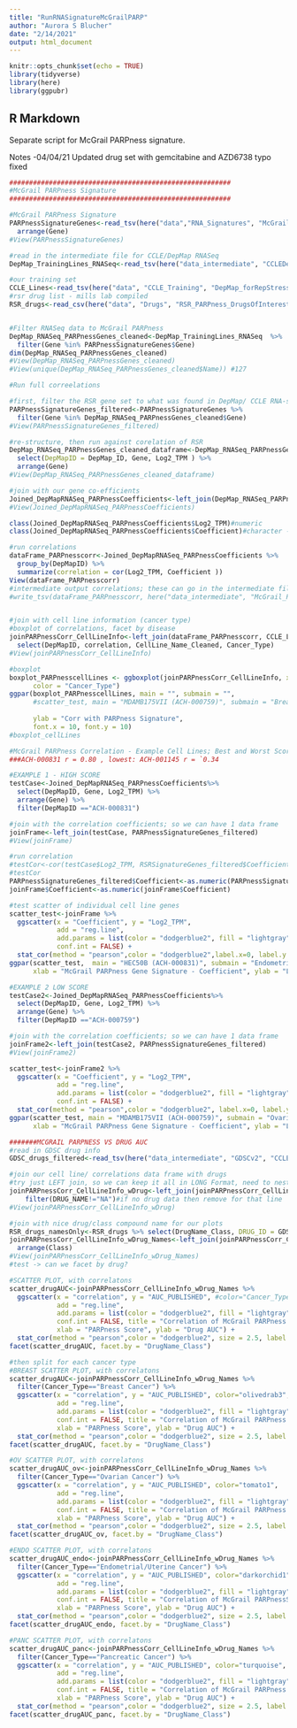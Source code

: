 ```yaml
---
title: "RunRNASignatureMcGrailPARP"
author: "Aurora S Blucher"
date: "2/14/2021"
output: html_document
---
```


```r
knitr::opts_chunk$set(echo = TRUE)
library(tidyverse)
library(here)
library(ggpubr)
```

## R Markdown

Separate script for McGrail PARPness signature. 

Notes
-04/04/21 Updated drug set with gemcitabine and AZD6738 typo fixed

```r
########################################################
#McGrail PARPness Signature
########################################################

#McGrail PARPness Signature
PARPnessSignatureGenes<-read_tsv(here("data","RNA_Signatures", "McGrailPARPness_Genes_Coefficients.tsv")) %>%
  arrange(Gene)
#View(PARPnessSignatureGenes)

#read in the intermediate file for CCLE/DepMap RNASeq
DepMap_TrainingLines_RNASeq<-read_tsv(here("data_intermediate", "CCLEDepMap_expression", "CCLEDepMap_TrainingLines_RNASeq_LONG.tsv"))

#our training set
CCLE_Lines<-read_tsv(here("data", "CCLE_Training", "DepMap_forRepStress_BrEndoOvPanc_TRAINING_020221.tsv"))
#rsr drug list - mills lab compiled
RSR_drugs<-read_csv(here("data", "Drugs", "RSR_PARPness_DrugsOfInterest.csv"))


#Filter RNASeq data to McGrail PARPness
DepMap_RNASeq_PARPnessGenes_cleaned<-DepMap_TrainingLines_RNASeq  %>%
  filter(Gene %in% PARPnessSignatureGenes$Gene) 
dim(DepMap_RNASeq_PARPnessGenes_cleaned)
#View(DepMap_RNASeq_PARPnessGenes_cleaned)
#View(unique(DepMap_RNASeq_PARPnessGenes_cleaned$Name)) #127

#Run full correelations

#first, filter the RSR gene set to what was found in DepMap/ CCLE RNA-seq
PARPnessSignatureGenes_filtered<-PARPnessSignatureGenes %>%
  filter(Gene %in% DepMap_RNASeq_PARPnessGenes_cleaned$Gene)
#View(PARPnessSignatureGenes_filtered)

#re-structure, then run against corelation of RSR
DepMap_RNASeq_PARPnessGenes_cleaned_dataframe<-DepMap_RNASeq_PARPnessGenes_cleaned %>%
  select(DepMapID = DepMap_ID, Gene, Log2_TPM ) %>%
  arrange(Gene) 
#View(DepMap_RNASeq_PARPnessGenes_cleaned_dataframe)

#join with our gene co-efficients  
Joined_DepMapRNASeq_PARPnessCoefficients<-left_join(DepMap_RNASeq_PARPnessGenes_cleaned_dataframe,PARPnessSignatureGenes_filtered )
#View(Joined_DepMapRNASeq_PARPnessCoefficients)

class(Joined_DepMapRNASeq_PARPnessCoefficients$Log2_TPM)#numeric
class(Joined_DepMapRNASeq_PARPnessCoefficients$Coefficient)#character -> convert to numeric

#run correlations
dataFrame_PARPnesscorr<-Joined_DepMapRNASeq_PARPnessCoefficients %>%
  group_by(DepMapID) %>%
  summarize(correlation = cor(Log2_TPM, Coefficient )) 
View(dataFrame_PARPnesscorr)
#intermediate output correlations; these can go in the intermediate files
#write_tsv(dataFrame_PARPnesscorr, here("data_intermediate", "McGrail_PARPness", "CCLEDepMap_TrainingLines_McGrailPARPness.tsv"))


#join with cell line information (cancer type)
#boxplot of correlations, facet by disease
joinPARPnessCorr_CellLineInfo<-left_join(dataFrame_PARPnesscorr, CCLE_Lines) %>%
  select(DepMapID, correlation, CellLine_Name_Cleaned, Cancer_Type)
#View(joinPARPnessCorr_CellLineInfo)

#boxplot
boxplot_PARPnesscellLines <- ggboxplot(joinPARPnessCorr_CellLineInfo, x = "Cancer_Type", y = "correlation",
      color = "Cancer_Type")
ggpar(boxplot_PARPnesscellLines, main = "", submain = "",
      #scatter_test, main = "MDAMB175VII (ACH-000759)", submain = "Breast",
      
      ylab = "Corr with PARPness Signature", 
      font.x = 10, font.y = 10)
#boxplot_cellLines
```
```r
#McGrail PARPness Correlation - Example Cell Lines; Best and Worst Scores
###ACH-000831 r = 0.80 , lowest: ACH-001145 r = `0.34

#EXAMPLE 1 - HIGH SCORE
testCase<-Joined_DepMapRNASeq_PARPnessCoefficients%>%
  select(DepMapID, Gene, Log2_TPM) %>%
  arrange(Gene) %>%
  filter(DepMapID =="ACH-000831") 

#join with the correlation coefficients; so we can have 1 data frame
joinFrame<-left_join(testCase, PARPnessSignatureGenes_filtered)
#View(joinFrame)

#run correlation
#testCor<-cor(testCase$Log2_TPM, RSRSignatureGenes_filtered$Coefficient)
#testCor
PARPnessSignatureGenes_filtered$Coefficient<-as.numeric(PARPnessSignatureGenes_filtered$Coefficient)
joinFrame$Coefficient<-as.numeric(joinFrame$Coefficient)

#test scatter of individual cell line genes
scatter_test<-joinFrame %>%
  ggscatter(x = "Coefficient", y = "Log2_TPM", 
            add = "reg.line",  
            add.params = list(color = "dodgerblue2", fill = "lightgray"),
            conf.int = FALSE) + 
  stat_cor(method = "pearson",color = "dodgerblue2",label.x=0, label.y = 10)
ggpar(scatter_test,  main = "HEC50B (ACH-000831)", submain = "Endometrial", #best ~0.80
      xlab = "McGrail PARPness Gene Signature - Coefficient", ylab = "Log2_TPM")

#EXAMPLE 2 LOW SCORE
testCase2<-Joined_DepMapRNASeq_PARPnessCoefficients%>%
  select(DepMapID, Gene, Log2_TPM) %>%
  arrange(Gene) %>%
  filter(DepMapID =="ACH-000759") 

#join with the correlation coefficients; so we can have 1 data frame
joinFrame2<-left_join(testCase2, PARPnessSignatureGenes_filtered)
#View(joinFrame2)

scatter_test<-joinFrame2 %>%
  ggscatter(x = "Coefficient", y = "Log2_TPM", 
            add = "reg.line",  
            add.params = list(color = "dodgerblue2", fill = "lightgray"),
            conf.int = FALSE) + 
  stat_cor(method = "pearson",color = "dodgerblue2", label.x=0, label.y = 10)
ggpar(scatter_test, main = "MDAMB175VII (ACH-000759)", submain = "Ovarian",
      xlab = "McGrail PARPness Gene Signature - Coefficient", ylab = "Log2_TPM")
```

```r
#######MCGRAIL PARPNESS VS DRUG AUC
#read in GDSC drug info
GDSC_drugs_filtered<-read_tsv(here("data_intermediate", "GDSCv2", "CCLEDepMap_TrainingLInes_GDSCv2_RSRDrugs_040421.tsv"))

#join our cell line/ correlations data frame with drugs
#try just LEFT join, so we can keep it all in LONG Format, need to nest
joinPARPnessCorr_CellLineInfo_wDrug<-left_join(joinPARPnessCorr_CellLineInfo, GDSC_drugs_filtered)%>%
    filter(DRUG_NAME!="NA")#if no drug data then remove for that line
#View(joinPARPnessCorr_CellLineInfo_wDrug)

#join with nice drug/class compound name for our plots
RSR_drugs_namesOnly<-RSR_drugs %>% select(DrugName_Class, DRUG_ID = GDSC2_ID, Class)
joinPARPnessCorr_CellLineInfo_wDrug_Names<-left_join(joinPARPnessCorr_CellLineInfo_wDrug, RSR_drugs_namesOnly) %>%
  arrange(Class)
#View(joinPARPnessCorr_CellLineInfo_wDrug_Names)
#test -> can we facet by drug?

#SCATTER PLOT, with correlatons
scatter_drugAUC<-joinPARPnessCorr_CellLineInfo_wDrug_Names %>%
  ggscatter(x = "correlation", y = "AUC_PUBLISHED", #color="Cancer_Type",
            add = "reg.line",  
            add.params = list(color = "dodgerblue2", fill = "lightgray"),
            conf.int = FALSE, title = "Correlation of McGrail PARPness Score and Drug AUC", subtitle = "Breast/Ov/Endo/Pancr Lines",
            xlab = "PARPness Score", ylab = "Drug AUC") + 
  stat_cor(method = "pearson",color = "dodgerblue2", size = 2.5, label.x=0.2, label.y = 0.35)
facet(scatter_drugAUC, facet.by = "DrugName_Class")
```

```r
#then split for each cancer type
#BREAST SCATTER PLOT, with correlatons
scatter_drugAUC<-joinPARPnessCorr_CellLineInfo_wDrug_Names %>%
  filter(Cancer_Type=="Breast Cancer") %>%
  ggscatter(x = "correlation", y = "AUC_PUBLISHED", color="olivedrab3",
            add = "reg.line",  
            add.params = list(color = "dodgerblue2", fill = "lightgray"),
            conf.int = FALSE, title = "Correlation of McGrail PARPness Score and Drug AUC", subtitle = "Breast Only",
            xlab = "PARPness Score", ylab = "Drug AUC") + 
  stat_cor(method = "pearson",color = "dodgerblue2", size = 2.5, label.x=0.2, label.y = 0.35)
facet(scatter_drugAUC, facet.by = "DrugName_Class")
```

```r
#OV SCATTER PLOT, with correlatons
scatter_drugAUC_ov<-joinPARPnessCorr_CellLineInfo_wDrug_Names %>%
  filter(Cancer_Type=="Ovarian Cancer") %>%
  ggscatter(x = "correlation", y = "AUC_PUBLISHED", color="tomato1",
            add = "reg.line",  
            add.params = list(color = "dodgerblue2", fill = "lightgray"),
            conf.int = FALSE, title = "Correlation of McGrail PARPness Score and Drug AUC", subtitle = "Ovarian Only",
            xlab = "PARPness Score", ylab = "Drug AUC") + 
  stat_cor(method = "pearson",color = "dodgerblue2", size = 2.5, label.x=0.4, label.y = 0.35)
facet(scatter_drugAUC_ov, facet.by = "DrugName_Class")
```

```r
#ENDO SCATTER PLOT, with correlatons
scatter_drugAUC_endo<-joinPARPnessCorr_CellLineInfo_wDrug_Names %>%
  filter(Cancer_Type=="Endometrial/Uterine Cancer") %>%
  ggscatter(x = "correlation", y = "AUC_PUBLISHED", color="darkorchid1",
            add = "reg.line",  
            add.params = list(color = "dodgerblue2", fill = "lightgray"),
            conf.int = FALSE, title = "Correlation of McGrail PARPnessScore and Drug AUC", subtitle = "Endometrial Only",
            xlab = "PARPness Score", ylab = "Drug AUC") + 
  stat_cor(method = "pearson",color = "dodgerblue2", size = 2.5, label.x=0.6, label.y = 0.34)
facet(scatter_drugAUC_endo, facet.by = "DrugName_Class")
```

```r
#PANC SCATTER PLOT, with correlatons
scatter_drugAUC_panc<-joinPARPnessCorr_CellLineInfo_wDrug_Names %>%
  filter(Cancer_Type=="Pancreatic Cancer") %>%
  ggscatter(x = "correlation", y = "AUC_PUBLISHED", color="turquoise",
            add = "reg.line",  
            add.params = list(color = "dodgerblue2", fill = "lightgray"),
            conf.int = FALSE, title = "Correlation of McGrail PARPness Score and Drug AUC", subtitle = "Pancreatic Only",
            xlab = "PARPness Score", ylab = "Drug AUC") + 
  stat_cor(method = "pearson",color = "dodgerblue2", size = 2.5, label.x=0.4, label.y = 0.35)
facet(scatter_drugAUC_panc, facet.by = "DrugName_Class")


```